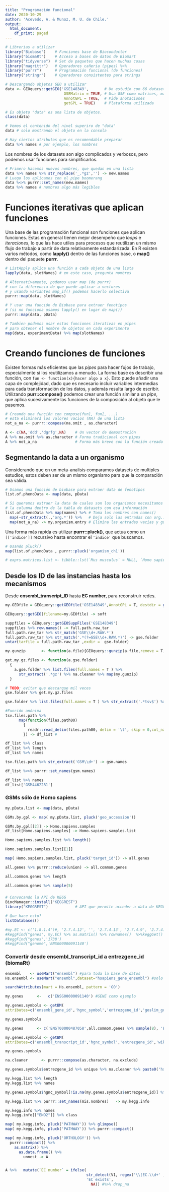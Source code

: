 ```yaml
---
title: "Programación funcional"
date: 2020-10-29
author: 'Acevedo, A. & Munoz, M. U. de Chile.'
output:
  html_document:
    df_print: paged
---
```


```r
# Librerias a utilizar
library("Biobase")    # Funciones base de Bioconductor
library("biomaRt")    # Acceso a bases de datos de Biomart
library("tidyverse")  # Set de paquetes que hacen muchas cosas
library("magrittr")   # Operadores cañeria (pipes) %>%
library("purrr")      # Programación funcional (de funciones)
library("stringr")    # Operadores consistentes para strings
```

```r
# Descargando objetos GEO a utilizar
data <- GEOquery::getGEO('GSE148349',       # Un estudio con 66 datasets
                          GSEMatrix = TRUE, # Usa GSE como matrices, más eficiente
                          AnnotGPL = TRUE,  # Pide anotaciones
                          getGPL = TRUE)    # Plataforma utilizada 

# Es objeto "data" es una lista de objetos. 
class(data)

# Vemos el contenido del nivel superiro de "data"
data # solo mostrando el objeto en la consola

# Hay ciertos atributos que es recomendable preparar
data %>% names # por ejemplo, los nombres
```

Los nombres de los datasets son algo complicados y verbosos, pero podemos usar funciones para simplificarlos.

```r
# Primero hacemos nuevos nombres, que quedan en una lista
data %>% names %>% str_replace('_.*gz','') -> new.names 
# Luego los aplicamos con el pipe boomerang
data %<>% purrr::set_names(new.names)
data %>% names # nombres algo más legibles
```

# Funciones iterativas que aplican funciones

Una base de las programación funcional son funciones que aplican funciones. 
Estas en general tienen mejor desempeño que _loops_ e _iteraciones_, lo que las hace utiles para procesos que reutilizan un mismo flujo de trabajo a partir de data relativamente estandarizada. 
En R existen varios métodos, como **lapply()** dentro de las funciones base, 
o **map()** dentro del paquete **purrr**. 

```r
# ListApply aplica una función a cada objeto de una lista
lapply(data, slotNames) # en este caso, pregunta nombres

# Alternativamente, podemos usar map (de purrr)
# con la diferencia de que puede aplicar a vectores
# y usando variantes map_if() podemos hacerlo selectiva
purrr::map(data, slotNames)

# Y usar una función de Biobase para extraer fenotipos
# (si no funciona usamos lapply() en lugar de map())
purrr::map(data, pData)

# Tambien podemos usar estas funciones iterativas en pipes
# para obtener el nombre de objetos en cada experimento
map(data, experimentData) %>% map(slotNames)
```
# Creando funciones de funciones

Existen formas más eficientes que las _pipes_ para hacer fujos de trabajo, especialmente si los reutilizamos a menudo. 
La forma base es describir una función, con ``fun <- function(x){hacer algo a x}``. Esto puede añadir una capa de complejidad, dado que es necesario incluir variables intermedias para cada transformación de los datos, y además resulta largo de escribir. 
Utilizando **purr::compose()** podemos crear una función similar a un _pipe_, que aplica sucesivamente las funciones de la composición al objeto que le pasemos. 

```r
# Creando una función con compose(fun1, fun2, ...)
# esta eliminará los valores vacios (NA) de una lista
not_a_na <- purrr::compose(na.omit , as.character)

A <- c(NA,'ddd','dgrfg',NA)    # Un vector de demostración
A %>% na.omit %>% as.character # Forma tradicional con pipes
A %>% not_a_na                 # Forma más breve con la función creada
```

## Segmentando la data a un organismo

Considerando que en un meta-analisis comparamos datasets de multiples estudios, estos deben ser de un mismo organismo para que la comparación sea valida. 

```r
# Usamos una función de biobase para extraer data de fenotipos
list.of.phenoData <- map(data, pData)

# Si queremos extraer la data de cuales son los organismos necesitamos
# la columna dentro de la tabla de datasets con esa información
list.of.phenoData %>% map(names) %>% # Toma los nombres con names()
  map(~str_extract(.,'org.*')) %>%   # Deja solo las entradas con org...
  map(not_a_na) -> my.organism.entry # Elimina las entradas vacias y guarda
```

Una forma más rapida es utilizar **purrr::pluck()**, que actua como un ``[['indice']]`` recursivo hasta encontrar el ``'indice'`` que buscamos. 

```r
# Usando pluck()
map(list.of.phenoData , purrr::pluck('organism_ch1'))
```

```r
# exprs.matrices.list <- tibble::lst(`Mus musculus` = NULL, `Homo sapiens` = NULL)
```

## Desde los ID de las instancias hasta los mecanismos 

Desde **ensembl_transcript_ID** hasta **EC number**, para reconstruir redes. 

```r
my.GEOfile = GEOquery::getGEOfile('GSE148349',AnnotGPL = T, destdir = getwd())

GEOquery::getGEO(filename=my.GEOfile) -> soft

suppfiles = GEOquery::getGEOSuppFiles('GSE148349')
suppfiles %>% row.names() -> full.path.raw_tar
full.path.raw_tar %>% str_match('GSE\\d+.RAW.*') 
full.path.raw_tar %>% str_match('.*(?=GSE\\d+.RAW.*)') -> gse.folder
untar(tarfile = full.path.raw_tar ,exdir =  gse.folder)
```

```r
my.gunzip       <- function(a.file){GEOquery::gunzip(a.file,remove = T, overwrite = T)}

get.my.gz.files <- function(a.gse.folder)
  {
    a.gse.folder %>% list.files(full.names = T ) %>% 
      str_extract('.*gz') %>% na.cleaner %>% map(my.gunzip)
  }

# TODO: evitar que descargue mil veces
gse.folder %>% get.my.gz.files

gse.folder %>% list.files(full.names = T ) %>% str_extract('.*tsv$') %>%  na.cleaner -> tsv.files.path

#Función anónima
tsv.files.path %>%
      map(function(files.path00)
        {
          readr::read_delim(files.path00, delim = '\t', skip = 0,col_names = TRUE)
        }) -> df_list #

df_list %>% class
df_list %>% length
df_list %>% names
```


```r
tsv.files.path %>% str_extract('GSM\\d+') -> gsm.names

df_list %<>% purrr::set_names(gsm.names)

df_list %>% names
df_list['GSM4462281']

```

### GSMs sólo de Homo sapiens

```r

my.pData.list <- map(data, pData)

GSMs.by.gpl <- map( my.pData.list, pluck('geo_accession'))

GSMs.by.gpl[[2]] -> Homo.sapiens.samples
df_list[Homo.sapiens.samples] -> Homo.sapiens.samples.list

Homo.sapiens.samples.list %>% length()

Homo.sapiens.samples.list[[1]]
```

```r
map( Homo.sapiens.samples.list, pluck('target_id')) -> all.genes

all.genes %>% purrr::reduce(union) -> all.commom.genes

all.commom.genes %>% length

all.commom.genes %>% sample(5)
```


### 

```r
# Convocando la API de KEGG
BiocManager::install("KEGGREST")
library("KEGGREST")            # API que permite acceder a data de KEGG programaticamente

# Que hace esto?
listDatabases()

#my.EC <- c('1.8.1.4')#, '2.7.4.12', '', '2.7.4.13', '2.7.4.9', '2.7.4.9') 
#keggFind("genes", my.EC) %>% as.matrix() %>% rownames()  %>%keggGet() -> found.kegg
#keggFind("genes",'1738')
#keggFind("genome",'ENSG00000091140')
```
### Convertir desde ensembl_transcript_id a entrezgene_id (biomaRt)

```r

ensembl    <- useMart("ensembl") #para toda la base de datos
Hs.ensembl <- useMart("ensembl",dataset="hsapiens_gene_ensembl") #solo Humano

searchAttributes(mart = Hs.ensembl, pattern = 'GO')
```

```r
my.genes      <-   c('ENSG00000091140') #GENE como ejemplo

my.genes.symbols <- getBM(
attributes=c('ensembl_gene_id','hgnc_symbol','entrezgene_id','goslim_goa_description'),filters ='ensembl_gene_id',values = my.genes,mart = Hs.ensembl)

my.genes.symbols
```

```r
my.genes      <- c('ENST00000487058',all.commom.genes %>% sample(8), 'ENST00000535366')

my.genes.symbols <- getBM(
attributes=c('ensembl_transcript_id','hgnc_symbol','entrezgene_id','wikigene_description','goslim_goa_description'),filters ='ensembl_transcript_id',values = my.genes,mart = Hs.ensembl)

my.genes.symbols
```
```r
na.cleaner      <- purrr::compose(as.character, na.exclude)

my.genes.symbols$entrezgene_id %>% unique %>% na.cleaner %>% paste0('hsa:',.) %>% keggGet -> my.kegg.list

my.kegg.list %>% length
my.kegg.list %>% names

my.genes.symbols$hgnc_symbol[!is.na(my.genes.symbols$entrezgene_id)] %>% unique -> mis.nombres

my.kegg.list %>% purrr::set_names(mis.nombres)   -> my.kegg.info

my.kegg.info %>% names
my.kegg.info[["ENO2"]] %>% class

map( my.kegg.info, pluck('PATHWAY')) %>% glimpse()
map( my.kegg.info, pluck('PATHWAY')) %>% purrr::compact() 
```


```r
map( my.kegg.info, pluck('ORTHOLOGY')) %>% 
  purrr::compact() %>% 
    as.matrix() %>% 
      as.data.frame() %>% 
        unnest -> A


A %>%   mutate(`EC number` = ifelse(
                                    str_detect(V1, regex('\\[EC.\\d+' , ignore_case = T)), 
                                    'EC exists', 
                                      NA)) #%>% drop_na
```




